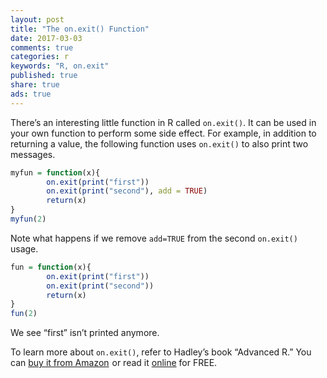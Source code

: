 ```yaml
---
layout: post
title: "The on.exit() Function"
date: 2017-03-03
comments: true
categories: r
keywords: "R, on.exit"
published: true
share: true
ads: true
---
```


There's an interesting little function in R called `on.exit()`. It can be used 
in your own function to perform some side effect. For example, in addition to 
returning a value, the following function uses `on.exit()` to also print two messages.
```r
myfun = function(x){
        on.exit(print("first"))
        on.exit(print("second"), add = TRUE)
        return(x)
}
myfun(2)
```

Note what happens if we remove `add=TRUE` from the second `on.exit()` usage.
```r
fun = function(x){
        on.exit(print("first"))
        on.exit(print("second"))
        return(x)
}
fun(2)
```
We see "first" isn't printed anymore.

To learn more about `on.exit()`, refer to Hadley's book "Advanced R." You can <a rel="nofollow" href="http://www.amazon.com/gp/product/1466586966/ref=as_li_tl?ie=UTF8&camp=1789&creative=9325&creativeASIN=1466586966&linkCode=as2&tag=cabaceo-20&linkId=2GDWMZSF4NX32QIO">buy it from Amazon</a><img src="http://ir-na.amazon-adsystem.com/e/ir?t=cabaceo-20&l=as2&o=1&a=1466586966" width="1" height="1" border="0" alt="" style="border:none !important; margin:0px !important;" />
or read it [online](http://adv-r.had.co.nz/Functions.html) for FREE.